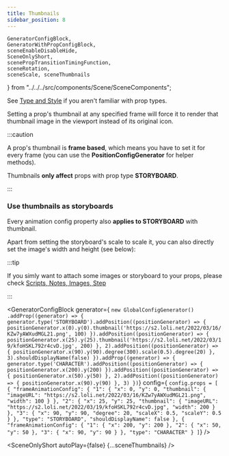 ```yaml
---
title: Thumbnails
sidebar_position: 8
---
```


    GeneratorConfigBlock,
    GeneratorWithPropConfigBlock,
    sceneEnableDisableHide,
    SceneOnlyShort,
    scenePropTransitionTimingFunction,
    sceneRotation,
    sceneScale, sceneThumbnails
} from "../../../src/components/Scene/SceneComponents";

See [Type and Style](../type-style) if you aren't familiar with prop types.

Setting a prop's thumbnail at any specified frame will force it to render that thumbnail image in the viewport instead of its original icon.

:::caution

A prop's thumbnail is **frame based**, which means you have to set it for every frame (you can use the **PositionConfigGenerator** for helper methods).

Thumbnails **only affect** props with prop type **STORYBOARD**.

:::

### Use thumbnails as storyboards

Every animation config property also **applies to STORYBOARD** with thumbnail.

Apart from setting the storyboard's scale to scale it, you can also directly set the image's width and height (see below):

:::tip

If you simly want to attach some images or storyboard to your props, please check [Scripts, Notes, Images, Step](../prop-dialog-properties)

:::

<GeneratorConfigBlock
    generator={
`new GlobalConfigGenerator()
    .addProp((generator) => {
        generator.type('STORYBOARD').addPosition((positionGenerator) => {
            positionGenerator.x(0).y(0).thumbnail('https://s2.loli.net/2022/03/16/KZw7yAWXudMGL21.png', 100)
        }).addPosition((positionGenerator) => {
            positionGenerator.x(25).y(25).thumbnail('https://s2.loli.net/2022/03/19/kfoHSKL792r4cvD.jpg', 200)
        }, 2).addPosition((positionGenerator) => {
            positionGenerator.x(90).y(90).degree(300).scale(0.5).degree(20)
        }, 3).shouldDisplayName(false)
    }).addProp((generator) => {
        generator.type('CHARACTER').addPosition((positionGenerator) => {
            positionGenerator.x(200).y(200)
        }).addPosition((positionGenerator) => {
            positionGenerator.x(50).y(50)
        }, 2).addPosition((positionGenerator) => {
            positionGenerator.x(90).y(90)
        }, 3)
    })`}
    config={
        `config.props = [
      {
        "frameAnimationConfig": {
          "1": {
            "x": 0,
            "y": 0,
            "thumbnail": {
              "imageURL": "https://s2.loli.net/2022/03/16/KZw7yAWXudMGL21.png",
              "width": 100
            }
          },
          "2": {
            "x": 25,
            "y": 25,
            "thumbnail": {
              "imageURL": "https://s2.loli.net/2022/03/19/kfoHSKL792r4cvD.jpg",
              "width": 200
            }
          },
          "3": {
            "x": 90,
            "y": 90,
            "degree": 20,
            "scaleX": 0.5,
            "scaleY": 0.5
          }
        },
        "type": "STORYBOARD",
        "shouldDisplayName": false
      },
      {
        "frameAnimationConfig": {
          "1": {
            "x": 200,
            "y": 200
          },
          "2": {
            "x": 50,
            "y": 50
          },
          "3": {
            "x": 90,
            "y": 90
          }
        },
        "type": "CHARACTER"
      }
    ]`} />

<SceneOnlyShort autoPlay={false} {...sceneThumbnails} />
